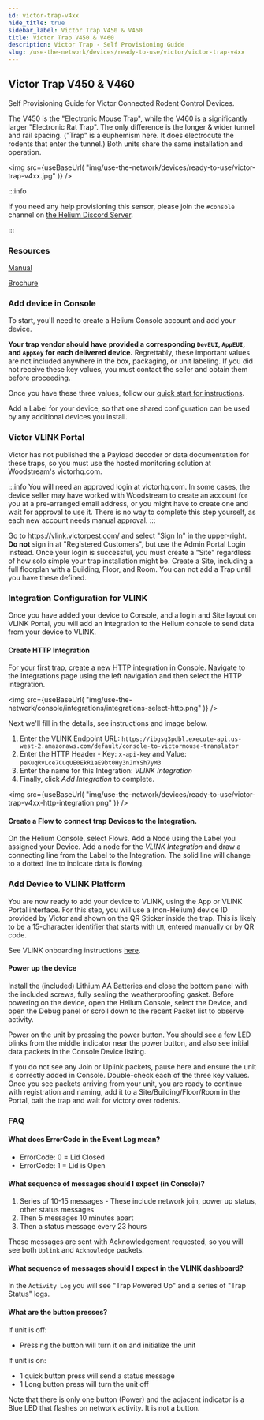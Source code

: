 ```yaml
---
id: victor-trap-v4xx
hide_title: true
sidebar_label: Victor Trap V450 & V460
title: Victor Trap V450 & V460
description: Victor Trap - Self Provisioning Guide
slug: /use-the-network/devices/ready-to-use/victor/victor-trap-v4xx
---
```



## Victor Trap V450 & V460

Self Provisioning Guide for Victor Connected Rodent Control Devices.

The V450 is the "Electronic Mouse Trap", while the V460 is a significantly larger "Electronic Rat Trap".
The only difference is the longer & wider tunnel and rail spacing. ("Trap" is a euphemism here.  It does electrocute the rodents that enter the tunnel.)
Both units share the same installation and operation.

<img
  src={useBaseUrl(
    "img/use-the-network/devices/ready-to-use/victor-trap-v4xx.jpg"
  )}
/>

:::info

If you need any help provisioning this sensor, please join the `#console`
channel on [the Helium Discord Server](https://discord.gg/helium).

:::

### Resources

[Manual](https://www.vlinkhq.com/instructions/V450-V460-Vlink-User-Manual-US.pdf)

[Brochure](https://www.vlinkhq.com/images/VLink_Brochure.pdf)

### Add device in Console

To start, you'll need to create a Helium Console account and add your device.

**Your trap vendor should have provided a corresponding `DevEUI`, `AppEUI`, and `AppKey` for each delivered device.**
Regrettably, these important values are not included anywhere in the box, packaging, or unit labeling.
If you did not receive these key values, you must contact the seller and obtain them before proceeding.

Once you have these three values, follow our
[quick start for instructions](https://docs.helium.com/use-the-network/console/quickstart).

Add a Label for your device, so that one shared configuration can be used by any additional devices you install.

### Victor VLINK Portal
Victor has not published the a Payload decoder or data documentation for these traps, so you must use the hosted monitoring solution at Woodstream's victorhq.com.

:::info
You will need an approved login at victorhq.com.
In some cases, the device seller may have worked with Woodstream to create an account for you at a pre-arranged email address, or you might have to create one and wait for approval to use it.
There is no way to complete this step yourself, as each new account needs manual approval.
:::

Go to https://vlink.victorpest.com/ and select "Sign In" in the upper-right.  
**Do not** sign in at "Registered Customers", but use the Admin Portal Login instead.
Once your login is successful, you must create a "Site" regardless of how solo simple your trap installation might be.
Create a Site, including a full floorplan with a Building, Floor, and Room.  You can not add a Trap until you have these defined.

### Integration Configuration for VLINK

Once you have added your device to Console, and a login and Site layout on VLINK Portal, you will add an Integration to the Helium console to send data from your device to VLINK.

#### Create HTTP Integration

For your first trap, create a new HTTP integration in Console.
Navigate to the Integrations page using the left navigation and then select the HTTP integration.

<img
  src={useBaseUrl(
    "img/use-the-network/console/integrations/integrations-select-http.png"
  )}
/>

Next we'll fill in the details, see instructions and image below.

1. Enter the VLINK Endpoint URL:
   `https://ibgsq3pdbl.execute-api.us-west-2.amazonaws.com/default/console-to-victormouse-translator`
2. Enter the HTTP Header - Key: `x-api-key` and Value:
   `peKuqRvLce7CuqUE0EkR1aE9bt0Hy3nJnYSh7yM3`
3. Enter the name for this Integration: _VLINK Integration_
4. Finally, click _Add Integration_ to complete.

<img
  src={useBaseUrl(
    "img/use-the-network/devices/ready-to-use/victor-trap-v4xx-http-integration.png"
  )}
/>

#### Create a Flow to connect trap Devices to the Integration.

On the Helium Console, select Flows.   Add a Node using the Label you assigned your Device.
Add a node for the _VLINK Integration_ and draw a connecting line from the Label to the Integration.
The solid line will change to a dotted line to indicate data is flowing.

### Add Device to VLINK Platform

You are now ready to add your device to VLINK, using the App or VLINK Portal interface.
For this step, you will use a (non-Helium) device ID provided by Victor and shown on the QR Sticker inside the trap.
This is likely to be a 15-character identifier that starts with `LM`, entered manually or by QR code.

See VLINK onboarding instructions
[here](https://helium-docs.s3-us-west-2.amazonaws.com/VLINK_Tunnel_Trap_Setup_Instructions.pdf).


#### Power up the device

Install the (included) Lithium AA Batteries and close the bottom panel with the included screws, fully sealing the weatherproofing gasket.
Before powering on the device, open the Helium Console, select the Device, and open the Debug panel or scroll down to the recent Packet list to observe activity.

Power on the unit by pressing the power button.
You should see a few LED blinks from the middle indicator near the power button, and also see initial data packets in the Console Device listing.

If you do not see any Join or Uplink packets, pause here and ensure the unit is correctly added in Console.  Double-check each of the three key values.
Once you see packets arriving from your unit, you are ready to continue with registration and naming, add it to a Site/Building/Floor/Room in the Portal, bait the trap and wait for victory over rodents.

### FAQ

#### What does ErrorCode in the Event Log mean?

- ErrorCode: 0 = Lid Closed
- ErrorCode: 1 = Lid is Open

#### What sequence of messages should I expect (in Console)?

1. Series of 10-15 messages - These include network join, power up status, other
   status messages
2. Then 5 messages 10 minutes apart
3. Then a status message every 23 hours

These messages are sent with Acknowledgement requested, so you will see both `Uplink` and `Acknowledge` packets.

#### What sequence of messages should I expect in the VLINK dashboard?

In the `Activity Log` you will see "Trap Powered Up" and a series of "Trap Status" logs.

#### What are the button presses?

If unit is off:

- Pressing the button will turn it on and initialize the unit

If unit is on:

- 1 quick button press will send a status message
- 1 Long button press will turn the unit off

Note that there is only one button (Power) and the adjacent indicator is a Blue LED that flashes on network activity.  It is not a button.